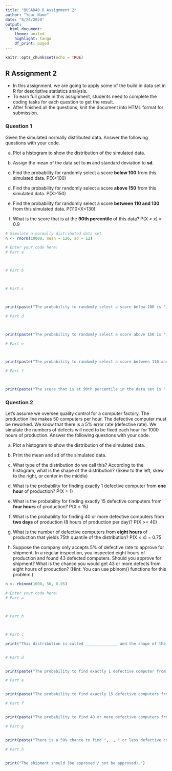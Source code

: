 ```yaml
---
title: "BUSAD40 R Assignment 2"
author: "Your Name"
date: "8/24/2020"
output: 
  html_document:
    theme: united
    highlight: tango
    df_print: paged
---
```


```r
knitr::opts_chunk$set(echo = TRUE)
```

## R Assignment 2

* In this assignment, we are going to apply some of the build in data set in R for descriptive statistics analysis.
* To earn full grade in this assignment, students need to complete the coding tasks for each question to get the result.
* After finished all the questions, knit the document into HTML format for submission.

### Question 1

Given the simulated normally distributed data. Answer the following questions with your code.

a. Plot a histogram to show the distribution of the simulated data.

b. Assign the mean of the data set to **m** and standard deviation to **sd**.

c. Find the probability for randomly select a score **below 100** from this simulated data. P(X<100)

d. Find the probability for randomly select a score **above 150** from this simulated data. P(X>150)

e. Find the probability for randomly select a score **between 110 and 130** from this simulated data. P(110<X<130)

f. What is the score that is at the **90th percentile** of this data? P(X < x) = 0.9

```r
# Simulate a normally distributed data set
n <- rnorm(10000, mean = 120, sd = 12)

# Enter your code here!
# Part a



# Part b



# Part c



print(paste("The probability to randomly select a score below 100 is ", ))

# Part d



print(paste("The probability to randomly select a score above 150 is ", ))

# Part e



print(paste("The probability to randomly select a score between 110 and 130 is ", ))

# Part f



print(paste("The score that is at 90th percentile in the data set is ", ))

```


### Question 2

Let’s assume we oversee quality control for a computer factory. The production line makes 50 computers per hour. The defective computer must be reworked. We know that there is a 5% error rate (defective rate). We simulate the numbers of defects will need to be fixed each hour for 1000 hours of production. Answer the following questions with your code.

a. Plot a histogram to show the distribution of the simulated data.

b. Print the mean and sd of the simulated data. 

c. What type of the distribution do we call this?  According to the histogram, what is the shape of the distribution? (Skew to the left, skew to the right, or center in the middle) 

d. What is the probability for finding exactly 1 defective computer from **one hour** of production? P(X = 1)

e. What is the probability for finding exactly 15 defective computers from **four hours** of production? P(X = 15)

f. What is the probability for finding 40 or more defective computers from **two days** of production (8 hours of production per day)? P(X >= 40)

g. What is the number of defective computers from **eight hours** of production that yields 75th quantile of the distribution? P(X < x) = 0.75

h. Suppose the company only accepts 5% of defective rate to approve for shipment. In a regular inspection, you inspected eight hours of production and found 43 defected computers. Should you approve for shipment? What is the chance you would get 43 or more defects from eight hours of production?
(Hint: You can use pbinom() functions for this problem.)

```r
n <- rbinom(1000, 50, 0.05)

# Enter your code here!
# Part a



# Part b



# Part c

print("This distribution is called ______________ and the shape of the data distribution of the defective computer is ________________")


# Part d


print(paste("The probability to find exactly 1 defective computer from one hour of production is ", ))

# Part e


print(paste("The probability to find exactly 15 defective computers from four hours of production is ", ))

# Part f


print(paste("The probability to find 40 or more defective computers from two days of production is ", ))

# Part g


print(paste("There is a 50% chance to find ",  , " or less defective computers from 8 hours of production."))

# Part h


print("The shipment should (be approved / not be approved).")

```
